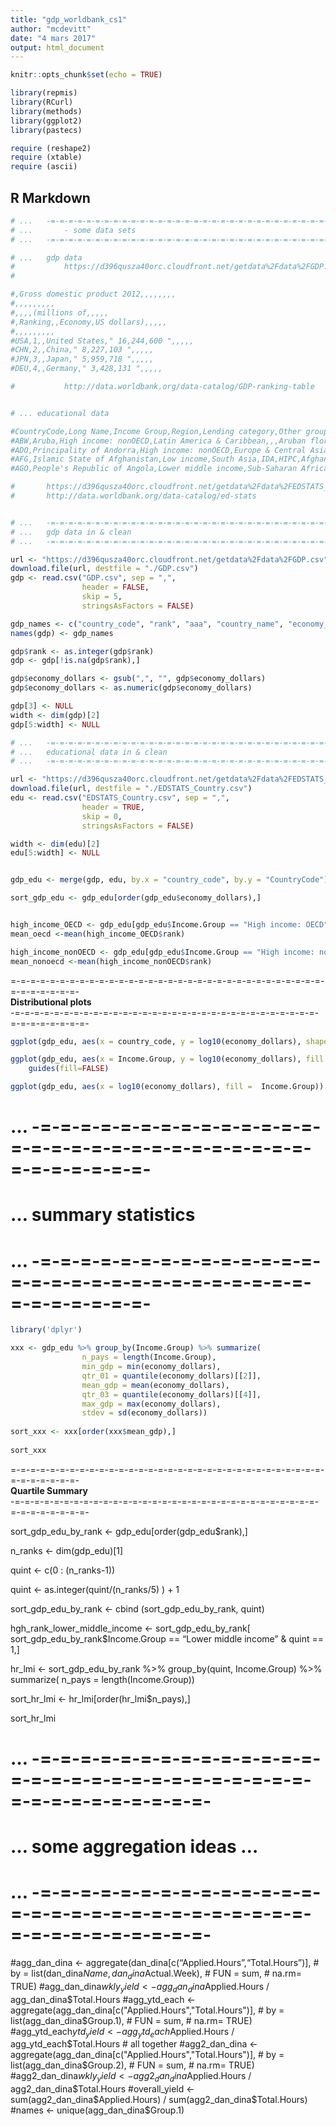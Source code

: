 ```yaml
---
title: "gdp_worldbank_cs1"
author: "mcdevitt"
date: "4 mars 2017"
output: html_document
---
```




```r
knitr::opts_chunk$set(echo = TRUE)

library(repmis)
library(RCurl)
library(methods)
library(ggplot2)
library(pastecs)

require (reshape2)
require (xtable)
require (ascii)

```


## R Markdown


```r

# ...	-=-=-=-=-=-=-=-=-=-=-=-=-=-=-=-=-=-=-=-=-=-=-=-=-=-=-=-=-=-=-=-=-=-=-=-=-
# ...		- some data sets
# ...	-=-=-=-=-=-=-=-=-=-=-=-=-=-=-=-=-=-=-=-=-=-=-=-=-=-=-=-=-=-=-=-=-=-=-=-=-

# ...	gdp data
#			https://d396qusza40orc.cloudfront.net/getdata%2Fdata%2FGDP.csv
#

#,Gross domestic product 2012,,,,,,,,
#,,,,,,,,,
#,,,,(millions of,,,,,
#,Ranking,,Economy,US dollars),,,,,
#,,,,,,,,,
#USA,1,,United States," 16,244,600 ",,,,,
#CHN,2,,China," 8,227,103 ",,,,,
#JPN,3,,Japan," 5,959,718 ",,,,,
#DEU,4,,Germany," 3,428,131 ",,,,,

#			http://data.worldbank.org/data-catalog/GDP-ranking-table


# ... educational data

#CountryCode,Long Name,Income Group,Region,Lending category,Other groups,Currency Unit,Latest population census,Latest household survey,Special Notes,National accounts base year,National accounts reference year,System of National Accounts,SNA price valuation,Alternative conversion factor,PPP survey year,Balance of Payments Manual in use,External debt Reporting status,System of trade,Government Accounting concept,IMF data dissemination standard,Source of most recent Income and expenditure data,Vital registration complete,Latest agricultural census,Latest industrial data,Latest trade data,Latest water withdrawal data,2-alpha code,WB-2 code,Table Name,Short Name
#ABW,Aruba,High income: nonOECD,Latin America & Caribbean,,,Aruban florin,2000,,,1995,,,,,,,,Special,,,,,,,2008,,AW,AW,Aruba,Aruba
#ADO,Principality of Andorra,High income: nonOECD,Europe & Central Asia,,,Euro,Register based,,,,,,,,,,,General,,,,Yes,,,2006,,AD,AD,Andorra,Andorra
#AFG,Islamic State of Afghanistan,Low income,South Asia,IDA,HIPC,Afghan afghani,1979,"MICS, 2003",Fiscal year end: March 20; reporting period for national accounts data: FY.,2002/2003,,,VAB,,,,Actual,General,Consolidated,GDDS,,,,,2008,2000,AF,AF,Afghanistan,Afghanistan
#AGO,People's Republic of Angola,Lower middle income,Sub-Saharan Africa,IDA,,Angolan kwanza,1970,"MICS, 2001, MIS, 2006/07",,1997,,,VAP,1991-96,2005,BPM5,Actual,Special,,GDDS,"IHS, 2000",,1964-65,,1991,2000,AO,AO,Angola,Angola

#		https://d396qusza40orc.cloudfront.net/getdata%2Fdata%2FEDSTATS_Country.csv
#		http://data.worldbank.org/data-catalog/ed-stats


# ...	-=-=-=-=-=-=-=-=-=-=-=-=-=-=-=-=-=-=-=-=-=-=-=-=-=-=-=-=-=-=-=-=-=-=-=-=-
# ...	gdp data in & clean
# ...	-=-=-=-=-=-=-=-=-=-=-=-=-=-=-=-=-=-=-=-=-=-=-=-=-=-=-=-=-=-=-=-=-=-=-=-=-

url <- "https://d396qusza40orc.cloudfront.net/getdata%2Fdata%2FGDP.csv"
download.file(url, destfile = "./GDP.csv")
gdp <- read.csv("GDP.csv", sep = ",",
				header = FALSE,
				skip = 5,
				stringsAsFactors = FALSE)

gdp_names <- c("country_code", "rank", "aaa", "country_name", "economy_dollars")
names(gdp) <- gdp_names

gdp$rank <- as.integer(gdp$rank)
gdp <- gdp[!is.na(gdp$rank),]

gdp$economy_dollars <- gsub(",", "", gdp$economy_dollars)
gdp$economy_dollars <- as.numeric(gdp$economy_dollars)

gdp[3] <- NULL
width <- dim(gdp)[2]
gdp[5:width] <- NULL

# ...	-=-=-=-=-=-=-=-=-=-=-=-=-=-=-=-=-=-=-=-=-=-=-=-=-=-=-=-=-=-=-=-=-=-=-=-=-
# ...	educational data in & clean
# ...	-=-=-=-=-=-=-=-=-=-=-=-=-=-=-=-=-=-=-=-=-=-=-=-=-=-=-=-=-=-=-=-=-=-=-=-=-

url <- "https://d396qusza40orc.cloudfront.net/getdata%2Fdata%2FEDSTATS_Country.csv"
download.file(url, destfile = "./EDSTATS_Country.csv")
edu <- read.csv("EDSTATS_Country.csv", sep = ",",
				header = TRUE,
				skip = 0,
				stringsAsFactors = FALSE)

width <- dim(edu)[2]
edu[5:width] <- NULL


gdp_edu <- merge(gdp, edu, by.x = "country_code", by.y = "CountryCode")

sort_gdp_edu <- gdp_edu[order(gdp_edu$economy_dollars),] 


high_income_OECD <- gdp_edu[gdp_edu$Income.Group == "High income: OECD",]
mean_oecd <-mean(high_income_OECD$rank)

high_income_nonOECD <- gdp_edu[gdp_edu$Income.Group == "High income: nonOECD",]
mean_nonoecd <-mean(high_income_nonOECD$rank)

```


=-=-=-=-=-=-=-=-=-=-=-=-=-=-=-=-=-=-=-=-=-=-=-=-=-=-=-=-=-=-=-=-=-=-=-=-=-=-=-  
__Distributional plots__  
-=-=-=-=-=-=-=-=-=-=-=-=-=-=-=-=-=-=-=-=-=-=-=-=-=-=-=-=-=-=-=-=-=-=-=-=-=-=-=-  


```r


ggplot(gdp_edu, aes(x = country_code, y = log10(economy_dollars), shape = Income.Group, color = Income.Group )) + geom_point()

ggplot(gdp_edu, aes(x = Income.Group, y = log10(economy_dollars), fill = Income.Group)) + geom_boxplot() +
    guides(fill=FALSE)

ggplot(gdp_edu, aes(x = log10(economy_dollars), fill =  Income.Group)) + geom_density(alpha=.3)

```


# ...	-=-=-=-=-=-=-=-=-=-=-=-=-=-=-=-=-=-=-=-=-=-=-=-=-=-=-=-=-=-=-=-=-=-=-=-=-
# ...	summary statistics
# ...	-=-=-=-=-=-=-=-=-=-=-=-=-=-=-=-=-=-=-=-=-=-=-=-=-=-=-=-=-=-=-=-=-=-=-=-=-

```r

library('dplyr')

xxx <- gdp_edu %>% group_by(Income.Group) %>% summarize(
				n_pays = length(Income.Group),
				min_gdp = min(economy_dollars),
				qtr_01 = quantile(economy_dollars)[[2]],
				mean_gdp = mean(economy_dollars),
				qtr_03 = quantile(economy_dollars)[[4]],
				max_gdp = max(economy_dollars),
				stdev = sd(economy_dollars))
				
sort_xxx <- xxx[order(xxx$mean_gdp),] 
				
sort_xxx

```


=-=-=-=-=-=-=-=-=-=-=-=-=-=-=-=-=-=-=-=-=-=-=-=-=-=-=-=-=-=-=-=-=-=-=-=-=-=-=-  
__Quartile Summary__  
-=-=-=-=-=-=-=-=-=-=-=-=-=-=-=-=-=-=-=-=-=-=-=-=-=-=-=-=-=-=-=-=-=-=-=-=-=-=-=-  

sort_gdp_edu_by_rank <- gdp_edu[order(gdp_edu$rank),] 


n_ranks <- dim(gdp_edu)[1]

quint <- c(0 : (n_ranks-1))

quint <- as.integer(quint/(n_ranks/5) ) + 1

sort_gdp_edu_by_rank <- cbind (sort_gdp_edu_by_rank, quint)

hgh_rank_lower_middle_income <- sort_gdp_edu_by_rank[
										sort_gdp_edu_by_rank$Income.Group == "Lower middle income"
										& quint == 1,]


hr_lmi <- sort_gdp_edu_by_rank %>% group_by(quint, Income.Group) %>% summarize(
				n_pays = length(Income.Group))

sort_hr_lmi <- hr_lmi[order(hr_lmi$n_pays),] 
				
sort_hr_lmi

# ... -=-=-=-=-=-=-=-=-=-=-=-=-=-=-=-=-=-=-=-=-=-=-=-=-=-=-=-=-=-=-=-=-=-=-=-=-=-=-=-  
# ... some aggregation ideas ... 
# ... -=-=-=-=-=-=-=-=-=-=-=-=-=-=-=-=-=-=-=-=-=-=-=-=-=-=-=-=-=-=-=-=-=-=-=-=-=-=-=-  
#agg_dan_dina <- aggregate(dan_dina[c("Applied.Hours","Total.Hours")],
#						  by = list(dan_dina$Name, dan_dina$Actual.Week),
#						  FUN = sum,
#						  na.rm= TRUE)
#agg_dan_dina$wkly_yield <- agg_dan_dina$Applied.Hours / agg_dan_dina$Total.Hours
#agg_ytd_each <- aggregate(agg_dan_dina[c("Applied.Hours","Total.Hours")],
#						  by = list(agg_dan_dina$Group.1),
#						  FUN = sum,
#						  na.rm= TRUE)
#agg_ytd_each$ytd_yield <- agg_ytd_each$Applied.Hours / agg_ytd_each$Total.Hours
# all together
#agg2_dan_dina <- aggregate(agg_dan_dina[c("Applied.Hours","Total.Hours")],
#						   by = list(agg_dan_dina$Group.2),
#						   FUN = sum,
#						   na.rm= TRUE)
#agg2_dan_dina$wkly_yield <- agg2_dan_dina$Applied.Hours / agg2_dan_dina$Total.Hours
#overall_yield <- sum(agg2_dan_dina$Applied.Hours) / sum(agg2_dan_dina$Total.Hours)
#names <- unique(agg_dan_dina$Group.1)








